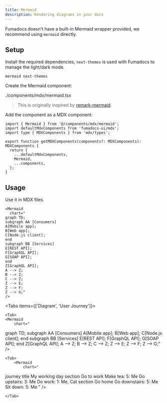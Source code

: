 ```yaml
---
title: Mermaid
description: Rendering diagrams in your docs
---
```


Fumadocs doesn't have a built-in Mermaid wrapper provided, we recommend using `mermaid` directly.

## Setup

Install the required dependencies, `next-themes` is used with Fumadocs to manage the light/dark mode.

```package-install
mermaid next-themes
```

Create the Mermaid component:

<include cwd meta='title="components/mdx/mermaid.tsx"'>
  ./components/mdx/mermaid.tsx
</include>

> This is originally inspired by [remark-mermaid](https://github.com/the-guild-org/docs/blob/main/packages/remark-mermaid/src/mermaid.tsx).

Add the component as a MDX component:

```tsx title="mdx-components.tsx"
import { Mermaid } from '@/components/mdx/mermaid';
import defaultMdxComponents from 'fumadocs-ui/mdx';
import type { MDXComponents } from 'mdx/types';

export function getMDXComponents(components?: MDXComponents): MDXComponents {
  return {
    ...defaultMdxComponents,
    Mermaid,
    ...components,
  };
}
```

## Usage

Use it in MDX files.

```mdx
<Mermaid
  chart="
graph TD;
subgraph AA [Consumers]
A[Mobile app];
B[Web app];
C[Node.js client];
end
subgraph BB [Services]
E[REST API];
F[GraphQL API];
G[SOAP API];
end
Z[GraphQL API];
A --> Z;
B --> Z;
C --> Z;
Z --> E;
Z --> F;
Z --> G;"
/>
```

<Tabs items={['Diagram', 'User Journey']}>

    <Tab>
    <Mermaid
        chart="

graph TD;
subgraph AA [Consumers]
A[Mobile app];
B[Web app];
C[Node.js client];
end
subgraph BB [Services]
E[REST API];
F[GraphQL API];
G[SOAP API];
end
Z[GraphQL API];
A --> Z;
B --> Z;
C --> Z;
Z --> E;
Z --> F;
Z --> G;"
/>

</Tab>

    <Tab>
        <Mermaid
            chart="

journey
title My working day
section Go to work
Make tea: 5: Me
Go upstairs: 3: Me
Do work: 1: Me, Cat
section Go home
Go downstairs: 5: Me
Sit down: 5: Me
"
/>

    </Tab>

</Tabs>
